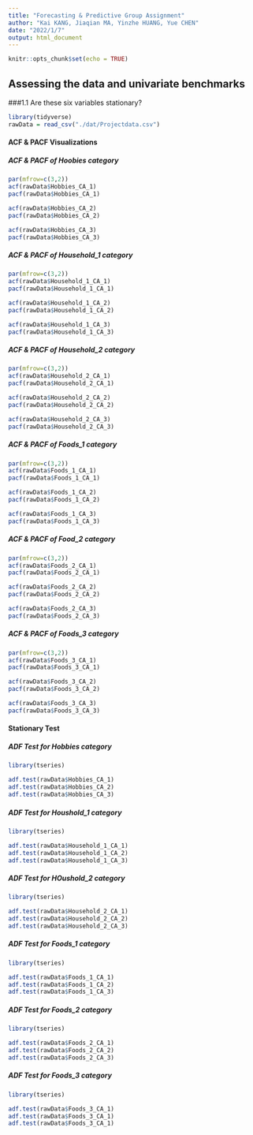 ---
title: "Forecasting & Predictive Group Assignment"
author: "Kai KANG, Jiaqian MA, Yinzhe HUANG, Yue CHEN"
date: "2022/1/7"
output: html_document
---

```{r setup, include=FALSE}
knitr::opts_chunk$set(echo = TRUE)
```

## Assessing the data and univariate benchmarks

###1.1 Are these six variables stationary?


```{r include=FALSE}
library(tidyverse)
rawData = read_csv("./dat/Projectdata.csv")

```

#### ACF & PACF Visualizations

##### ACF & PACF of Hoobies category
```{r}
par(mfrow=c(3,2))
acf(rawData$Hobbies_CA_1)
pacf(rawData$Hobbies_CA_1)

acf(rawData$Hobbies_CA_2)
pacf(rawData$Hobbies_CA_2)

acf(rawData$Hobbies_CA_3)
pacf(rawData$Hobbies_CA_3)
```

##### ACF & PACF of Household_1 category
```{r}
par(mfrow=c(3,2))
acf(rawData$Household_1_CA_1)
pacf(rawData$Household_1_CA_1)

acf(rawData$Household_1_CA_2)
pacf(rawData$Household_1_CA_2)

acf(rawData$Household_1_CA_3)
pacf(rawData$Household_1_CA_3)
```

##### ACF & PACF of Household_2 category
```{r}
par(mfrow=c(3,2))
acf(rawData$Household_2_CA_1)
pacf(rawData$Household_2_CA_1)

acf(rawData$Household_2_CA_2)
pacf(rawData$Household_2_CA_2)

acf(rawData$Household_2_CA_3)
pacf(rawData$Household_2_CA_3)
```

##### ACF & PACF of Foods_1 category
```{r}
par(mfrow=c(3,2))
acf(rawData$Foods_1_CA_1)
pacf(rawData$Foods_1_CA_1)

acf(rawData$Foods_1_CA_2)
pacf(rawData$Foods_1_CA_2)

acf(rawData$Foods_1_CA_3)
pacf(rawData$Foods_1_CA_3)
```

##### ACF & PACF of Food_2 category
```{r}
par(mfrow=c(3,2))
acf(rawData$Foods_2_CA_1)
pacf(rawData$Foods_2_CA_1)

acf(rawData$Foods_2_CA_2)
pacf(rawData$Foods_2_CA_2)

acf(rawData$Foods_2_CA_3)
pacf(rawData$Foods_2_CA_3)
```

##### ACF & PACF of Foods_3 category
```{r}
par(mfrow=c(3,2))
acf(rawData$Foods_3_CA_1)
pacf(rawData$Foods_3_CA_1)

acf(rawData$Foods_3_CA_2)
pacf(rawData$Foods_3_CA_2)

acf(rawData$Foods_3_CA_3)
pacf(rawData$Foods_3_CA_3)
```

#### Stationary Test

##### ADF Test for Hobbies category
```{r}
library(tseries)

adf.test(rawData$Hobbies_CA_1)
adf.test(rawData$Hobbies_CA_2)
adf.test(rawData$Hobbies_CA_3)
```

##### ADF Test for Houshold_1 category
```{r}
library(tseries)

adf.test(rawData$Household_1_CA_1)
adf.test(rawData$Household_1_CA_2)
adf.test(rawData$Household_1_CA_3)
```

##### ADF Test for HOushold_2 category
```{r}
library(tseries)

adf.test(rawData$Household_2_CA_1)
adf.test(rawData$Household_2_CA_2)
adf.test(rawData$Household_2_CA_3)
```

##### ADF Test for Foods_1 category
```{r}
library(tseries)

adf.test(rawData$Foods_1_CA_1)
adf.test(rawData$Foods_1_CA_2)
adf.test(rawData$Foods_1_CA_3)
```

##### ADF Test for Foods_2 category
```{r}
library(tseries)

adf.test(rawData$Foods_2_CA_1)
adf.test(rawData$Foods_2_CA_2)
adf.test(rawData$Foods_2_CA_3)
```

##### ADF Test for Foods_3 category
```{r}
library(tseries)

adf.test(rawData$Foods_3_CA_1)
adf.test(rawData$Foods_3_CA_1)
adf.test(rawData$Foods_3_CA_1)
```